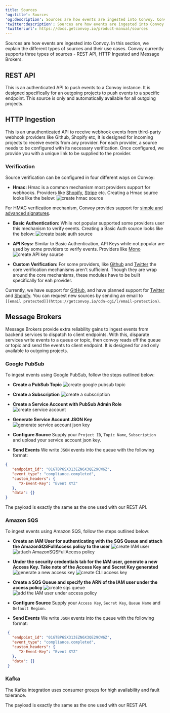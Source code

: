 ```yaml
---
title: Sources
'og:title': Sources
'og:description': Sources are how events are ingested into Convoy. Convoy currently supports three types of sources - REST API, HTTP Ingested and Message Brokers such as Google PubSub, Amazon SQS and Kafka.
'twitter:description': Sources are how events are ingested into Convoy. Convoy currently supports three types of sources - REST API, HTTP Ingested and Message Brokers such as Google PubSub, Amazon SQS and Kafka.
'twitter:url': https://docs.getconvoy.io/product-manual/sources
---
```


Sources are how events are ingested into Convoy. In this section, we explain the different types of sources and their use cases. Convoy currently supports three types of sources - REST API, HTTP Ingested and Message Brokers.

## REST API

This is an authenticated API to push events to a Convoy instance. It is designed specifically for an outgoing projects to push events to a specific endpoint. This source is only and automatically available for all outgoing projects.

## HTTP Ingestion

This is an unauthenticated API to receive webhook events from third-party webhook providers like Github, Shopify etc, It is designed for incoming projects to receive events from any provider. For each provider, a source needs to be configured with its necessary verification. Once configured, we provide you with a unique link to be supplied to the provider.

### Verification

Source verification can be configured in four different ways on Convoy:

-  **Hmac:** Hmac is a common mechanism most providers support for webhooks. Providers like [Shopify](https://www.shopify.com/), [Stripe](https://stripe.com/) etc. Creating a Hmac source looks like the below: <Frame>![create hmac source](/images/ingest-hmac.png)</Frame>

For HMAC verification mechanism, Convoy provides support for [simple and advanced signatures](https://getconvoy.io/docs/manual/signatures).

-  **Basic Authentication:** While not popular supported some providers user this mechanism to verify events. Creating a Basic Auth source looks like the below: <Frame>![create basic auth source](/images/ingest-basic.png)</Frame>
    
-  **API Keys:** Similar to Basic Authentication, API Keys while not popular are used by some providers to verify events. Providers like [Mono](https://mono.co/) <Frame>![create API key source](/images/ingest-api.png)</Frame>
    
-  **Custom Verification:** For some providers, like [Github](https://github.com/) and [Twitter](https://twitter.com/) the core verification mechanisms aren't sufficient. Though they are wrap around the core mechanisms, these modules have to be built specifically for eah provider.
    

Currently, we have support for [GitHub](https://github.com/), and have planned support for [Twitter](https://twitter.com/) and [Shopify](https://shopify.com/). You can request new sources by sending an email to `[[email protected]](https://getconvoy.io/cdn-cgi/l/email-protection)`.

## Message Brokers

Message Brokers provide extra reliability gains to ingest events from backend services to dispatch to client endpoints. With this, disparate services write events to a queue or topic, then convoy reads off the queue or topic and send the events to client endpoint. It is designed for and only available to outgoing projects.

### Google PubSub

To ingest events using Google PubSub, follow the steps outlined below:

-  **Create a PubSub Topic** <Frame>![create google pubsub topic](/images/google-pubsub.png)</Frame>
    
-  **Create a Subscription** <Frame>![create a subscription](/images/create-google-subscription.png)</Frame>
    
-  **Create a Service Account with PubSub Admin Role** <Frame>![create service account](/images/create-service-account.png)</Frame>
    
-  **Generate Service Account JSON Key** <Frame>![generate service account json key](/images/create-service-account-key.png)</Frame>
    
-  **Configure Source** Supply your `Project ID`, `Topic Name`, `Subscription` and upload your service account json key.
    
-  **Send Events** We write `JSON` events into the queue with the following format:
    
    
```json Sample Payload
{
   "endpoint_id": "01GTBP6SX313EZN6X3QE29CW6Z",
   "event_type": "compliance.completed",
   "custom_headers": {
      "X-Event-Key": "Event XYZ"
   },
   "data": {}
}
```

    
The payload is exactly the same as the one used with our REST API.
    

### Amazon SQS

To ingest events using Amazon SQS, follow the steps outlined below:

-  **Create an IAM User for authenticating with the SQS Queue and attach the AmazonSQSFullAccess policy to the user** <Frame>![create IAM user](/images/create-sqs-user.png)</Frame> <Frame>![attach AmazonSQSFullAccess policy](/images/attach-sqs-policy.png)</Frame>
    
-  **Under the security credentials tab for the IAM user, generate a new Access Key. Take note of the Access Key and Secret Key generated** <Frame>![generate a new access key](/images/generate-access-key.png)</Frame> <Frame>![create CLI access key](/images/cli-access-key.png)</Frame>
    
-  **Create a SQS Queue and specify the ARN of the IAM user under the access policy** <Frame>![create sqs queue](/images/create-sqs-queue.png)</Frame> <Frame>![add the IAM user under access policy](/images/access-policy-iam-user.png)</Frame>
    
-  **Configure Source** Supply your `Access Key`, `Secret Key`, `Queue Name` and `Default Region`.
    
-  **Send Events** We write `JSON` events into the queue with the following format:
    
    
    
```json Sample Payload
 {
   "endpoint_id": "01GTBP6SX313EZN6X3QE29CW6Z",
   "event_type": "compliance.completed",
   "custom_headers": {
      "X-Event-Key": "Event XYZ"
   },
   "data": {}
 }
```

### Kafka

The Kafka integration uses consumer groups for high availability and fault tolerance.

    
The payload is exactly the same as the one used with our REST API.